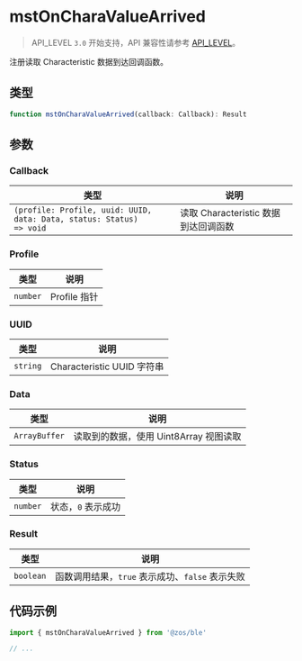 # mstOnCharaValueArrived

> API_LEVEL `3.0` 开始支持，API 兼容性请参考 [API_LEVEL](../../../../guides/framework/device/compatibility.md)。

注册读取 Characteristic 数据到达回调函数。

## 类型

```ts
function mstOnCharaValueArrived(callback: Callback): Result
```

## 参数

### Callback

| 类型                                                                                | 说明                                 |
| ----------------------------------------------------------------------------------- | ------------------------------------ |
| <code>(profile: Profile, uuid: UUID, data: Data, status: Status) =&#62; void</code> | 读取 Characteristic 数据到达回调函数 |

### Profile

| 类型                | 说明         |
| ------------------- | ------------ |
| <code>number</code> | Profile 指针 |

### UUID

| 类型                | 说明                       |
| ------------------- | -------------------------- |
| <code>string</code> | Characteristic UUID 字符串 |

### Data

| 类型                     | 说明                                   |
| ------------------------ | -------------------------------------- |
| <code>ArrayBuffer</code> | 读取到的数据，使用 Uint8Array 视图读取 |

### Status

| 类型                | 说明               |
| ------------------- | ------------------ |
| <code>number</code> | 状态，`0` 表示成功 |

### Result

| 类型                 | 说明                                            |
| -------------------- | ----------------------------------------------- |
| <code>boolean</code> | 函数调用结果，`true` 表示成功、`false` 表示失败 |

## 代码示例

```js
import { mstOnCharaValueArrived } from '@zos/ble'

// ...
```
